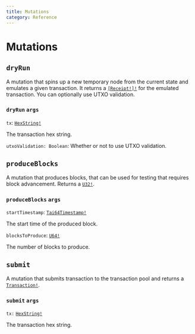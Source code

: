 ```yaml
---
title: Mutations
category: Reference
---
```


# Mutations

## `dryRun`

A mutation that spins up a new temporary node from the current state and emulates a given transaction.
It returns a [`[Receipt!]!`](/docs/reference/objects/#receipt) for the emulated transaction.
You can optionally use UTXO validation.

### `dryRun` `args`

`tx`: [`HexString!`](/docs/reference/scalars/#hexstring)

The transaction hex string.

`utxoValidation: Boolean`:
Whether or not to use UTXO validation.

## `produceBlocks`

A mutation that produces blocks, that can be used for testing that requires block advancement. Returns a [`U32!`](/docs/reference/scalars/#u32).

### `produceBlocks` `args`

`startTimestamp`: [`Tai64Timestamp!`](/docs/reference/scalars/#tai64timestamp)

The start time of the produced block.

`blocksToProduce`: [`U64!`](/docs/reference/scalars/#u64)

The number of blocks to produce.

## `submit`

A mutation that submits transaction to the transaction pool and returns a [`Transaction!`](/docs/reference/objects/#transaction).

### `submit` `args`

`tx:` [`HexString!`](/docs/reference/scalars/#hexstring)

The transaction hex string.
